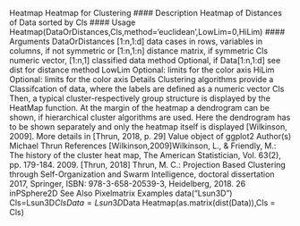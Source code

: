 
Heatmap Heatmap for Clustering
#### Description
Heatmap of Distances of Data sorted by Cls
#### Usage
Heatmap(DataOrDistances,Cls,method='euclidean',LowLim=0,HiLim)
#### Arguments
DataOrDistances
[1:n,1:d] data cases in rows, variables in columns, if not symmetric
or
[1:n,1:n] distance matrix, if symmetric
Cls numeric vector, [1:n,1] classified data
method Optional, if Data[1:n,1:d] see dist for distance method
LowLim Optional: limits for the color axis
HiLim Optional: limits for the color axis
Details
Clustering algorithms provide a Classifcation of data, where the labels are defined as a numeric
vector Cls
Then, a typical cluster-respectively group structure is displayed by the HeatMap function. At the
margin of the heatmap a dendrogram can be shown, if hierarchical cluster algorithms are used.
Here the dendrogram has to be shown separately and only the heatmap itself is displayed [Wilkinson,
2009].
More details in [Thrun, 2018, p. 29]
Value
object of ggplot2
Author(s)
Michael Thrun
References
[Wilkinson,2009]Wilkinson, L., & Friendly, M.: The history of the cluster heat map, The American
Statistician, Vol. 63(2), pp. 179-184. 2009.
[Thrun, 2018] Thrun, M. C.: Projection Based Clustering through Self-Organization and Swarm
Intelligence, doctoral dissertation 2017, Springer, ISBN: 978-3-658-20539-3, Heidelberg, 2018.
26 inPSphere2D
See Also
Pixelmatrix
Examples
data("Lsun3D")
Cls=Lsun3D$Cls
Data=Lsun3D$Data
Heatmap(as.matrix(dist(Data)),Cls = Cls)
